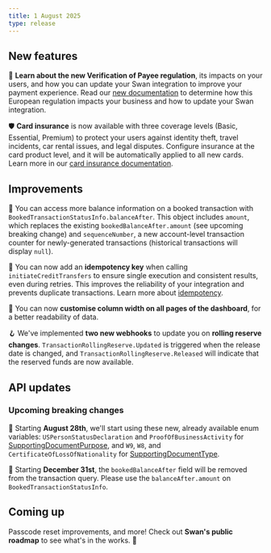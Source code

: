 ```yaml
---
title: 1 August 2025
type: release
---
```


## New features

📖 **Learn about the new Verification of Payee regulation**, its impacts on your users, and how you can update your Swan integration to improve your payment experience. Read our [new documentation](https://docs.swan.io/topics/payments/credit-transfers/sepa/verification-of-payee/) to determine how this European regulation impacts your business and how to update your Swan integration.

🛡️ **Card insurance** is now available with three coverage levels (Basic, Essential, Premium) to protect your users against identity theft, travel incidents, car rental issues, and legal disputes. Configure insurance at the card product level, and it will be automatically applied to all new cards. Learn more in our [card insurance documentation](/topics/cards/overview/card-insurance).

## Improvements

👥 You can access more balance information on a booked transaction with `BookedTransactionStatusInfo.balanceAfter`. This object includes `amount`, which replaces the existing `bookedBalanceAfter.amount` (see upcoming breaking change) and `sequenceNumber`, a new account-level transaction counter for newly-generated transactions (historical transactions will display `null`).

🔑 You can now add an **idempotency key** when calling `initiateCreditTransfers` to ensure single execution and consistent results, even during retries. This improves the reliability of your integration and prevents duplicate transactions. Learn more about [idempotency](https://docs.swan.io/developers/using-api/idempotency/).

🧭 You can now **customise column width on all pages of the dashboard**, for a better readability of data.

🪝 We've implemented **two new webhooks** to update you on **rolling reserve changes**. `TransactionRollingReserve.Updated` is triggered when the release date is changed, and `TransactionRollingReserve.Released` will indicate that the reserved funds are now available.

## API updates

### Upcoming breaking changes

📄 Starting **August 28th**, we'll start using these new, already available enum variables: `USPersonStatusDeclaration` and `ProofOfBusinessActivity` for [SupportingDocumentPurpose](https://api-reference.swan.io/objects/supporting-document-purpose/), and `W9`, `W8`, and `CertificateOfLossOfNationality` for [SupportingDocumentType](https://api-reference.swan.io/enums/supporting-document-type/).

👥 Starting **December 31st**, the `bookedBalanceAfter` field will be removed from the transaction query. Please use the `balanceAfter.amount` on `BookedTransactionStatusInfo`.

## Coming up

Passcode reset improvements, and more! Check out **Swan's public roadmap** to see what's in the works. 🚀